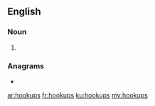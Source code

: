 ==English==

===Noun===
{{head|en|noun plural form}}

# {{plural of|hookup|lang=en}}

===Anagrams===
* {{l|en|shook-up}}

[[ar:hookups]]
[[fr:hookups]]
[[ku:hookups]]
[[my:hookups]]